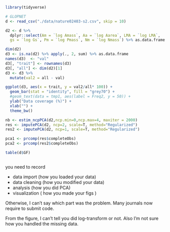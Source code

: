 
```r
library(tidyverse)

# GLOPNET
d <- read_csv("./data/nature02403-s2.csv", skip = 10)

d2 <- d %>%
  dplyr::select(Am = `log Amass`, Aa = `log Aarea`, LMA = `log LMA`,
  gs = `log Gs`, Pm = `log Pmass`, Nm = `log Nmass`) %>% as.data.frame

dim(d2)
d3 <- is.na(d2) %>% apply(., 2, sum) %>% as.data.frame
names(d3)  <- "val"
d3[, "trait"] <- rownames(d3)
d3[, "all"] <- dim(d2)[1]
d3 <- d3 %>%
  mutate(val2 = all - val)

ggplot(d3, aes(x = trait, y = val2/all* 100)) +
  geom_bar(stat = "identity", fill = "grey70") +
  #geom_text(data = tmp1, aes(label = Freq2, y = 50)) +
  ylab("Data coverage (%)") +
  xlab("") +
  theme_bw()

nb <- estim_ncpPCA(d2,ncp.min=0,ncp.max=4, maxiter = 2000) 
res <- imputePCA(d2, ncp=2, scale=T, method="Regularized")
res2 <- imputePCA(d2, ncp=1, scale=T, method="Regularized")

pca1 <- prcomp(res$completeObs)
pca2 <- prcomp(res2$completeObs)

table(d$GF)



```

you need to record 

- data import (how you loaded your data)
- data cleaning (how you modified your data)
- analysis (how you did PCA)
- visualization ( how you made your figs )

Otherwise, I can't say which part was the problem. Many journals now require to
submit code.

From the figure, I can't tell you did log-transform or not. Also I'm  not sure
how you handled the missing data. 
